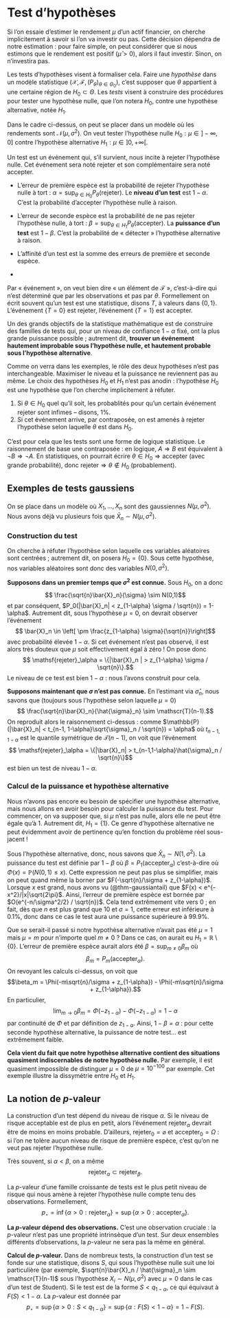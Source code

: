 # Test d'hypothèses

Si l'on essaie d'estimer le rendement $\mu$ d'un actif financier, on cherche implicitement à savoir si l'on va investir ou pas. Cette décision dépendra de notre estimation : pour faire simple, on peut considérer que si nous estimons que le rendement est positif ($\hat{\mu}>0$), alors il faut investir. Sinon, on n'investira pas. 

Les tests d'hypothèses visent à formaliser cela. Faire une *hypothèse* dans un modèle statistique $(\mathcal{X}, \mathscr{F}, (P_\theta)_{\theta \in \Theta_0})$, c'est supposer que $\theta$ appartient à une certaine région de $H_0 \subset \Theta$. Les *tests* visent à construire des procédures pour tester une hypothèse nulle, que l'on notera $H_0$, contre une hypothèse alternative, notée $H_1$. 



Dans le cadre ci-dessus, on peut se placer dans un modèle où les rendements sont $\mathscr{N}(\mu, \sigma^2)$. On veut tester l'hypothèse nulle $H_0 : \mu \in ]-\infty, 0]$ contre l'hypothèse alternative $H_1 : \mu \in ]0,+\infty[$. 

\newcommand{\rejet}{\mathsf{rejeter}}
\newcommand{\accept}{\mathsf{accepter}}


:::{#def-test}
Un test est un événement qui, s'il survient, nous incite à rejeter l'hypothèse nulle. Cet événement sera noté $\rejet$ et son complémentaire sera noté $\accept$. 

- L'erreur de première espèce est la probabilité de rejeter l'hypothèse nulle à tort : $\alpha = \sup_{\theta \in H_0}P_\theta(\rejet)$. Le **niveau d'un test** est $1-\alpha$. C'est la probabilité d'accepter l'hypothèse nulle à raison. 

- L'erreur de seconde espèce est la probabilité de ne pas rejeter l'hypothèse nulle, à tort : $\beta = \sup_{\theta \in H_1}P_\theta(\accept)$. La **puissance d'un test** est $1-\beta$. C'est la probabilité de « détecter » l'hypothèse alternative à raison. 

- L'affinité d'un test est la somme des erreurs de première et seconde espèce. 
- 
:::

Par « événement », on veut bien dire « un élément de $\mathscr{F}$ », c'est-à-dire qui n'est déterminé que par les observations et pas par $\theta$. Formellement on écrit souvent qu'un test est une statistique, disons $T$, à valeurs dans $\{0,1\}$. L'événement $\{T=0\}$ est $\rejet$, l'événement $\{T=1\}$ est $\accept$.

Un des grands objectifs de la statistique mathématique est de construire des familles de tests qui, pour un niveau de confiance $1-\alpha$ fixé, ont la plus grande puissance possible ; autrement dit, **trouver un événement hautement improbable sous l'hypothèse nulle, et hautement probable sous l'hypothèse alternative**. 

 Comme on verra dans les exemples, le rôle des deux hypothèses n'est pas interchangeable. Maximiser le niveau et la puissance ne reviennent pas au même. Le choix des hypothèses $H_0$ et $H_1$ n'est pas anodin : l'hypothèse $H_0$ est une hypothèse que l'on cherche implicitement à réfuter. 


1. Si $\theta \in H_0$ quel qu'il soit, les probablités pour qu'un certain événement $\rejet$ sont infimes -- disons, 1%. 
2. Si cet événement arrive, par contraposée, on est amenés à rejeter l'hypothèse selon laquelle $\theta$ est dans $H_0$. 

C'est pour cela que les tests sont une forme de logique statistique. Le raisonnement de base une contraposée : en logique, $A \Rightarrow B$ est équivalent à $\neg B \Rightarrow \neg A$. En statistiques, on pourrait écrire $\theta \in H_0 \Rightarrow \accept$ (avec grande probabilité), donc $\rejet \Rightarrow \theta \notin H_0$ (probablement). 

## Exemples de tests gaussiens

On se place dans un modèle où $X_1, \dotsc, X_n$ sont des gaussiennes $N(\mu, \sigma^2)$. Nous avons déjà vu plusieurs fois que $\bar{X}_n \sim N(\mu, \sigma^2)$. 

### Construction du test

On cherche à réfuter l'hypothèse selon laquelle ces variables aléatoires sont centrées ; autrement dit, on posera $H_0 = \{0\}$. Sous cette hypothèse, nos variables aléatoires sont donc des variables $N(0,\sigma^2)$. 

**Supposons dans un premier temps que $\sigma^2$ est connue.** Sous $H_0$, on a donc 
$$ \frac{\sqrt{n}\bar{X}_n}{\sigma} \sim N(0,1)$$
et par conséquent, $P_0(|\bar{X}_n| < z_{1-\alpha} \sigma / \sqrt{n}) = 1-\alpha$. Autrement dit, sous l'hypothèse $\mu = 0$, on devrait observer l'événement 
$$ \bar{X}_n \in \left[ \pm \frac{z_{1-\alpha} \sigma}{\sqrt{n}}\right]$$
avec probabilité élevée $1-\alpha$. Si cet événement n'est pas observé, il est alors très douteux que $\mu$ soit effectivement égal à zéro ! On pose donc 
$$ \rejet_\alpha = \{|\bar{X}_n | > z_{1-\alpha} \sigma / \sqrt{n}\}.$$
Le niveau de ce test est bien $1-\alpha$ : nous l'avons construit pour cela. 

**Supposons maintenant que $\sigma$ n'est pas connue.** En l'estimant via $\hat{\sigma}_n$, nous savons que (toujours sous l'hypothèse selon laquelle $\mu=0$)
$$ \frac{\sqrt{n}\bar{X}_n}{\hat{\sigma}_n} \sim \mathscr{T}(n-1).$$
On reproduit alors le raisonnement ci-dessus : comme $\mathbb{P}(|\bar{X}_n| < t_{n-1, 1-\alpha}\sqrt{\sigma}_n / \sqrt{n}) = \alpha$ où $t_{n-1,1-\alpha}$ est le quantile symétrique de $\mathscr{T}(n-1)$, on voit que l'événement
$$ \rejet_\alpha = \{|\bar{X}_n| > t_{n-1,1-\alpha}\hat{\sigma}_n / \sqrt{n}\}$$
est bien un test de niveau $1-\alpha$.  

### Calcul de la puissance et hypothèse alternative

Nous n'avons pas encore eu besoin de spécifier une hypothèse alternative, mais nous allons en avoir besoin pour calculer la puissance du test. Pour commencer, on va supposer que, si $\mu$ n'est pas nulle, alors elle ne peut être égale qu'à 1. Autrement dit, $H_1 = \{1\}$. Ce genre d'hypothèse alternative ne peut évidemment avoir de pertinence qu'en fonction du problème réel sous-jacent !

Sous l'hypothèse alternative, donc, nous savons que $\bar{X}_n \sim N(1, \sigma^2)$. La puissance du test est définie par $1-\beta$ où $\beta=P_1(\accept_\alpha)$ c'est-à-dire 
\begin{align}\beta &= P_1(|\bar{X}_n|\leqslant z_{1-\alpha} \sigma / \sqrt{n}) \\
&= P_1 \left(-\frac{z_{1-\alpha} \sigma}{\sqrt{n}}\leqslant \bar{X}_n \leqslant \frac{z_{1-\alpha} \sigma}{\sqrt{n}} \right) \\
&= P_1 \left(-\frac{z_{1-\alpha} \sigma}{\sqrt{n}}-1\leqslant \bar{X}_n - 1 \leqslant \frac{z_{1-\alpha} \sigma}{\sqrt{n}} -1 \right)\\
&= \Phi(-\sqrt{n}/\sigma + z_{1-\alpha}) - \Phi(-\sqrt{n}/\sigma + z_{1-\alpha}).
\end{align}
où $\Phi(x) = \mathbb{P}(N(0,1)\leqslant x)$.
Cette expression ne peut pas plus se simplifier, mais on peut quand même la borner par $F(-\sqrt{n}/\sigma + z_{1-\alpha})$. Lorsque $x$ est grand, nous avons vu (@thm-gaussiantail) que $F(x) < e^{-x^2}/|x|\sqrt{2\pi}$. Ainsi, l'erreur de première espèce est bornée par $O(e^{-n/\sigma^2/2} / \sqrt{n})$. Cela tend extrêmement vite vers 0 ; en fait, dès que $n$ est plus grand que 10 et $\sigma=1$, cette erreur est inférieure à 0.1%, donc dans ce cas le test aura une puissance supérieure à $99.9\%$. 

Que se serait-il passé si notre hypothèse alternative n'avait pas été $\mu=1$ mais $\mu = m$ pour n'importe quel $m\neq 0$ ? Dans ce cas, on aurait eu $H_1 = \mathbb{R}\setminus \{0\}$. L'erreur de première espèce aurait alors été $\beta = \sup_{m\neq 0}\beta_m$ où
$$ \beta_m = P_m(\accept_\alpha).$$
On revoyant les calculs ci-dessus, on voit que 
$$\beta_m = \Phi(-m\sqrt{n}/\sigma + z_{1-\alpha}) - \Phi(-m\sqrt{n}/\sigma + z_{1-\alpha}).$$
En particulier, $$\lim_{m\to 0}\beta_m =\Phi(-z_{1-\alpha}) - \Phi(-z_{1-\alpha}) =  1-\alpha$$ par continuité de $\Phi$ et par définition de $z_{1-\alpha}$. Ainsi, $1-\beta = \alpha$ : pour cette seconde hypothèse alternative, la puissance de notre test… est extrêmement faible. 

**Cela vient du fait que notre hypothèse alternative contient des situations quasiment indiscernables de notre hypothèse nulle.** Par exemple, il est quasiment impossible de distinguer $\mu = 0$ de $\mu = 10^{-100}$ par exemple. Cet exemple illustre la dissymétrie entre $H_0$ et $H_1$. 

## La notion de $p$-valeur

La construction d'un test dépend du niveau de risque $\alpha$. Si le niveau de risque acceptable est de plus en petit, alors l'événement $\rejet_\alpha$ devrait être de moins en moins probable. D'ailleurs, $\rejet_0 = \varnothing$ et $\accept_0 = \Omega$ : si l'on ne tolère aucun niveau de risque de première espèce, c'est qu'on ne veut pas rejeter l'hypothèse nulle. 

Très souvent, si $\alpha<\beta$, on a même 
$$\rejet_\alpha \subset \rejet_\beta.  $$

:::{#def-pval}

La $p$-valeur d'une famille croissante de tests est le plus petit niveau de risque qui nous amène à rejeter l'hypothèse nulle compte tenu des observations. Formellement, 
$$ p_\star = \inf\{\alpha>0 : \rejet_\alpha\} = \sup\{\alpha>0 : \accept_\alpha\}.$$
 
:::

**La $p$-valeur dépend des observations.** C'est une observation cruciale : la $p$-valeur n'est pas une propriété intrinsèque d'un test. Sur deux ensembles différents d'observations, la $p$-valeur ne sera pas la même en général.

**Calcul de $p$-valeur.** Dans de nombreux tests, la construction d'un test se fonde sur une statistique, disons $S$, qui sous l'hypothèse nulle suit une loi particulière (par exemple, $\sqrt{n}\bar{X}_n / \hat{\sigma}_n \sim \mathscr{T}(n-1)$ sous l'hypothèse $X_i \sim N(\mu,\sigma^2)$ avec $\mu=0$ dans le cas d'un test de Student). Si le test est de la forme $S < q_{1-\alpha}$, ce qui équivaut à $F(S)<1-\alpha$. La $p$-valeur est donnée par
$$p_\star = \sup\{\alpha > 0 : S < q_{1-\alpha}\} = \sup\{\alpha : F(S)<1-\alpha\} = 1 - F(S).$$

